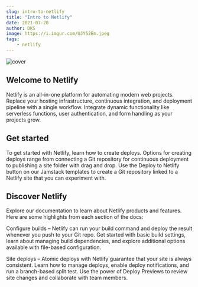 ```yaml
---
slug: intro-to-netlify
title: "Intro to Netlify"
date: 2021-07-20
author: DKS
image: https://i.imgur.com/UJY52Em.jpeg
tags:
    - netlify
---
```


![cover](https://i.imgur.com/UJY52Em.jpeg)

## Welcome to Netlify

Netlify is an all-in-one platform for automating modern web projects. Replace your hosting infrastructure, continuous
integration, and deployment pipeline with a single workflow. Integrate dynamic functionality like serverless functions,
user authentication, and form handling as your projects grow.

## Get started

To get started with Netlify, learn how to create deploys. Options for creating deploys range from connecting a Git
repository for continuous deployment to publishing a site folder with drag and drop. Use the Deploy to Netlify button on
our Jamstack templates to create a Git repository linked to a Netlify site that you can experiment with.

## Discover Netlify

Explore our documentation to learn about Netlify products and features. Here are some highlights from each section of
the docs:

Configure builds – Netlify can run your build command and deploy the result whenever you push to your Git repo. Get
started with basic build settings, learn about managing build dependencies, and explore additional options available
with file-based configuration.

Site deploys – Atomic deploys with Netlify guarantee that your site is always consistent. Learn how to manage deploys,
enable deploy notifications, and run a branch-based split test. Use the power of Deploy Previews to review site changes
and collaborate with team members.
